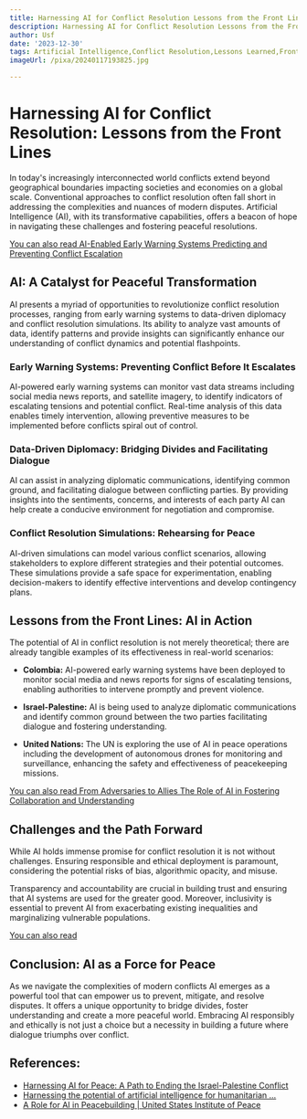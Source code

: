 ```yaml
---
title: Harnessing AI for Conflict Resolution Lessons from the Front Lines
description: Harnessing AI for Conflict Resolution Lessons from the Front Lines
author: Usf
date: '2023-12-30'
tags: Artificial Intelligence,Conflict Resolution,Lessons Learned,Front Lines
imageUrl: /pixa/20240117193825.jpg

---
```

# Harnessing  AI for Conflict Resolution: Lessons from  the Front Lines

In today's increasingly  interconnected world  conflicts extend beyond geographical boundaries impacting societies and economies on a global scale. Conventional approaches to conflict resolution often fall short in addressing the complexities and nuances of modern  disputes. Artificial Intelligence (AI), with  its transformative capabilities, offers a beacon of hope in navigating these challenges and fostering peaceful resolutions.

[You can also read AI-Enabled Early Warning Systems  Predicting and  Preventing Conflict Escalation](AI-Enabled%20Early%20Warning%20Systems%20Predicting%20and%20Preventing%20Conflict%20Escalation)


## AI: A  Catalyst for Peaceful Transformation

AI presents a myriad of opportunities to revolutionize conflict resolution processes, ranging from early warning systems to data-driven diplomacy and conflict resolution simulations. Its ability to analyze vast amounts of data,  identify  patterns and provide  insights can significantly enhance our understanding of conflict dynamics and potential flashpoints.

### Early Warning Systems: Preventing Conflict Before It Escalates

AI-powered  early warning systems can monitor vast data streams including social media news reports, and satellite imagery, to identify indicators of escalating tensions and potential conflict. Real-time analysis of  this data enables  timely intervention, allowing  preventive measures to be implemented before conflicts spiral out of  control.

### Data-Driven Diplomacy: Bridging Divides and Facilitating Dialogue

AI can assist in analyzing diplomatic communications, identifying common ground, and  facilitating  dialogue between conflicting  parties. By providing  insights into the sentiments, concerns, and  interests of each party AI can help create a conducive environment for negotiation and compromise.

### Conflict Resolution Simulations: Rehearsing for Peace

AI-driven simulations can model various conflict scenarios,  allowing stakeholders to  explore different strategies and their  potential  outcomes. These simulations provide a safe space  for experimentation, enabling decision-makers to identify effective interventions and develop contingency plans.

## Lessons from the  Front Lines:  AI in Action

The potential of AI in conflict resolution  is not merely theoretical; there are already tangible examples of its effectiveness in real-world scenarios:

- **Colombia:** AI-powered early warning systems have been deployed to monitor social media  and news  reports for signs of  escalating tensions, enabling  authorities to intervene  promptly and prevent violence.

-  **Israel-Palestine:** AI is being used to analyze  diplomatic communications and identify common ground between the two parties facilitating dialogue and fostering  understanding.

- **United Nations:** The UN is  exploring the  use of AI in peace operations  including the development of autonomous  drones for monitoring and surveillance, enhancing the safety and effectiveness of peacekeeping missions.

[You can also read From Adversaries to Allies The Role of AI in Fostering Collaboration and Understanding](From%20Adversaries%20to%20Allies%20The%20Role%20of%20AI%20in%20Fostering%20Collaboration%20and%20Understanding)


## Challenges and the Path Forward

While AI holds immense promise for  conflict resolution it is not  without challenges. Ensuring  responsible and ethical deployment is paramount, considering the potential risks  of  bias, algorithmic opacity, and misuse.

Transparency and accountability are crucial in building trust and ensuring that AI systems are used for the greater good. Moreover, inclusivity is essential to  prevent AI from exacerbating existing inequalities and marginalizing vulnerable populations.

[You can also read ]()


##  Conclusion: AI as a Force for  Peace

As we navigate the complexities of modern conflicts AI  emerges as a powerful tool that can empower us to prevent, mitigate,  and resolve disputes. It offers a unique opportunity to bridge  divides, foster understanding and create a more peaceful world. Embracing AI responsibly and ethically is not just a choice but a necessity in building a future where dialogue triumphs over conflict.

## References:
- [Harnessing AI for Peace: A Path to Ending the Israel-Palestine Conflict](https://www.linkedin.com/pulse/harnessing-ai-peace-path-ending-israel-palestine-kavindu-rathnasiri-2jfwc)
- [Harnessing the potential of artificial intelligence for humanitarian ...](http://international-review.icrc.org/articles/harnessing-the-potential-of-artificial-intelligence-for-humanitarian-action-919)
- [A Role for AI in Peacebuilding | United States Institute of Peace](https://www.usip.org/publications/2023/12/role-ai-peacebuilding)
